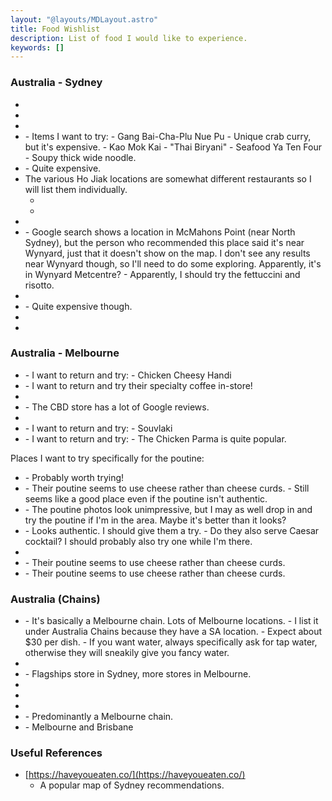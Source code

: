 ```yaml
---
layout: "@layouts/MDLayout.astro"
title: Food Wishlist
description: List of food I would like to experience.
keywords: []
---
```




### Australia - Sydney

- <Ve n="15cenchi" c="Japanese; Cheesecake" l="CBD, Darling Square"/>
- <Ve n="Angel's Filipino Barbeque" c="Filipino; BBQ" l="Blacktown"/>
- <Ve n="Azuki Bakery" c="Japanese; Bread; Cake" l="Newtown"/>
- <Ve n="Caysorn" c="Southern Thai" l="Haymarket"/>
    - Items I want to try:
        - Gang Bai-Cha-Plu Nue Pu
            - Unique crab curry, but it's expensive.
        - Kao Mok Kai
            - "Thai Biryani"
        - Seafood Ya Ten Four
            - Soupy thick wide noodle.
- <Ve n="Gold Class Daruma" c="Japanese; Sushi; Omakase" l="CBD"/>
    - Quite expensive.
- The various Ho Jiak locations are somewhat different restaurants so I will list them individually.
    - <Ve n="Ho Jiak Haymarket" c="Malaysian" l="Haymarket"/>
    - <Ve n="Ho Jiak Town Hall" c="Malaysian" l="CBD"/>
- <Ve n="Macchiato" c="Italian; Pizza; Coffee" l="CBD"/>
- <Ve n="Piato" c="Italian?" l="Wynyard?"/>
    - Google search shows a location in McMahons Point (near North Sydney), but the person who recommended this place said it's near Wynyard, just that it doesn't show on the map. I don't see any results near Wynyard though, so I'll need to do some exploring. Apparently, it's in Wynyard Metcentre?
    - Apparently, I should try the fettuccini and risotto.
- <Ve n="Ragazzi" c="Italian; Pasta" l="CBD"/>
- <Ve n="Restaurant Hubert" c="French" l="CBD"/>
    - Quite expensive though.
- <Ve n="Tea Shop Express" c="Tea" l="CBD"/>
- <Ve n="Toki Italian Inspired" c="Italian" l="CBD, Woolloomooloo"/>

### Australia - Melbourne

- <Ve n="Aroma Restaurant" c="Pakistani" l="CBD"/>
    - I want to return and try:
        - Chicken Cheesy Handi
- <Ve n="Brother Baba Budan" c="Cafe" l="CBD"/>
    - I want to return and try their specialty coffee in-store!
- <Ve n="Brunetti Classico" c="Italian" l="Carlton"/>
- <Ve n="Delhi Rocks" c="Indian" l="(various locations)"/>
    - The CBD store has a lot of Google reviews.
- <Ve n="MoVida" c="Spanish" l="CBD"/>
- <Ve n="Stalactites" c="Greek" l="CBD"/>
    - I want to return and try:
        - Souvlaki
- <Ve n="Universal Restaurant" c="Italian" l="Carlton"/>
    - I want to return and try:
        - The Chicken Parma is quite popular.

Places I want to try specifically for the poutine:

- <Ve n="Brüger" c="Burgers" l="Footscray"/>
    - Probably worth trying!
- <Ve n="F.A.T. Fried and Tasty" c="Fried Chicken" l="Brunswick East"/>
    - Their poutine seems to use cheese rather than cheese curds.
    - Still seems like a good place even if the poutine isn't authentic.
- <Ve n="Juanita Peaches" c="American" l="Brunswick"/>
    - The poutine photos look unimpressive, but I may as well drop in and try the poutine if I'm in the area. Maybe it's better than it looks?
- <Ve n="Tallboy & Moose" c="Pub" l="Preston"/>
    - Looks authentic. I should give them a try.
    - Do they also serve Caesar cocktail? I should probably also try one while I'm there.
- <Ve n="That Burger Joint" c="Burgers" l="St Kilda; Fitzroy North"/>
- <Ve n="The Beast" c="Burgers" l="Brunswick East"/>
    - Their poutine seems to use cheese rather than cheese curds.
- <Ve n="Tramway Hotel" c="Pub" l="Fitzroy North"/>
    - Their poutine seems to use cheese rather than cheese curds.

### Australia (Chains)

- <Ve n="400 Gradi" c="Italian; Pizza" l="(various locations)"/>
    - It's basically a Melbourne chain. Lots of Melbourne locations.
    - I list it under Australia Chains because they have a SA location.
    - Expect about $30 per dish.
    - If you want water, always specifically ask for tap water, otherwise they will sneakily give you fancy water.
- <Ve n="DOC Pizza & Mozzarella Bar" c="Italian; Pizza" l="Carlton, Melbourne; Surry Hills, Sydney"/>
- <Ve n="Dodee Paidang" c="Thai" l="(various locations)"/>
    - Flagships store in Sydney, more stores in Melbourne.
- <Ve n="Gami Chicken & Beer" c="Korean; Fried Chicken" l="(various locations)"/>
- <Ve n="Hot-Star Large Fried Chicken" c="Fried Chicken" l="(various locations)"/>
- <Ve n="Lune Croissanterie" c="Croissants" l="(various locations)"/>
- <Ve n="Shanghai Street" c="Shanghainese; Chinese" l="(various locations)"/>
    - Predominantly a Melbourne chain.
- <Ve n="Supernormal" c="Asian Fusion" l="(various locations)"/>
    - Melbourne and Brisbane

### Useful References

- [https://haveyoueaten.co/](https://haveyoueaten.co/)
    - A popular map of Sydney recommendations.


